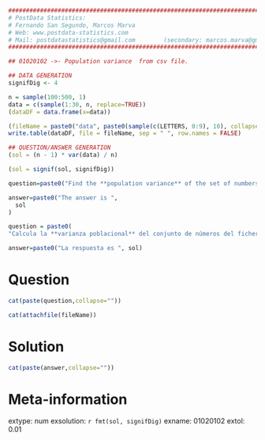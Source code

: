 
```r

################################################################################
# PostData Statistics: 
# Fernando San Segundo, Marcos Marva
# Web: www.postdata-statistics.com
# Mail: postdatastatistics@gmail.com        (secondary: marcos.marva@gmail.es)
################################################################################

## 01020102 ->- Population variance  from csv file.
```


```r
## DATA GENERATION
signifDig <- 4

n = sample(100:500, 1)
data = c(sample(1:30, n, replace=TRUE))
(dataDF = data.frame(x=data))

(fileName = paste0("data", paste0(sample(c(LETTERS, 0:9), 10), collapse = ""), ".csv", collapse = ""))
write.table(dataDF, file = fileName, sep = " ", row.names = FALSE)

## QUESTION/ANSWER GENERATION
(sol = (n - 1) * var(data) / n)

(sol = signif(sol, signifDig))
```


```r
question=paste0("Find the **population variance** of the set of numbers in the attached file.")

answer=paste0("The answer is ",
  sol
)

```


```r
question = paste0(
"Calcula la **varianza poblacional** del conjunto de números del fichero adjunto.")

answer=paste0("La respuesta es ", sol)
```


Question
========

```r
cat(paste(question,collapse=""))
```

```r
cat(attachfile(fileName))
```


Solution
=========

```r
cat(paste(answer,collapse=""))
```

Meta-information
================
extype: num
exsolution: `r fmt(sol, signifDig)`
exname: 01020102
extol: 0.01


